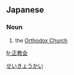 ==Japanese==
{{ja-kanjitab|せい|きょう|かい|yomi=on}}

===Noun===
{{ja-noun|せいきょうかい|kyu=正教會}}

# the [[Orthodox Church]]

[[Category:ja:Religion|せいきょうかい]]

[[fr:正教会]]